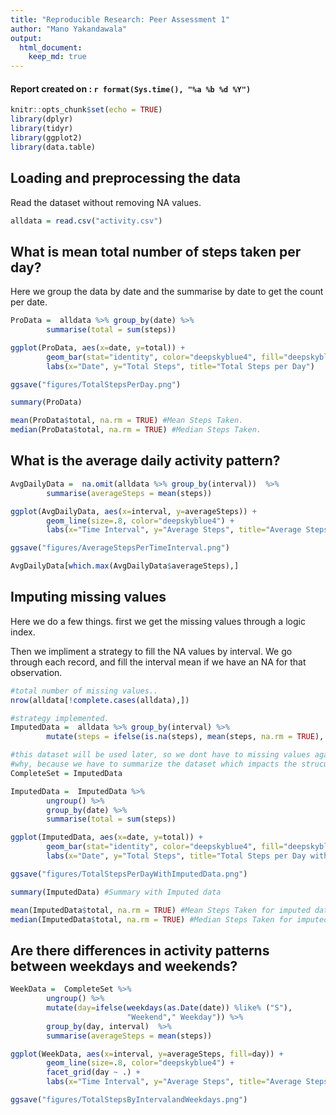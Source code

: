 ```yaml
---
title: "Reproducible Research: Peer Assessment 1"
author: "Mano Yakandawala"
output: 
  html_document:
    keep_md: true
---
```

#### Report created on : `r format(Sys.time(), "%a %b %d %Y")`

```r
knitr::opts_chunk$set(echo = TRUE)
library(dplyr)
library(tidyr)
library(ggplot2)
library(data.table)
```

## Loading and preprocessing the data
Read the dataset without removing NA values.
```r
alldata = read.csv("activity.csv")
```

## What is mean total number of steps taken per day?
Here we group the data by date and the summarise by date to get the count per date.  
```r
ProData =  alldata %>% group_by(date) %>%
        summarise(total = sum(steps))

ggplot(ProData, aes(x=date, y=total)) + 
        geom_bar(stat="identity", color="deepskyblue4", fill="deepskyblue") + 
        labs(x="Date", y="Total Steps", title="Total Steps per Day")

ggsave("figures/TotalStepsPerDay.png")

summary(ProData)

mean(ProData$total, na.rm = TRUE) #Mean Steps Taken.
median(ProData$total, na.rm = TRUE) #Median Steps Taken.
```

## What is the average daily activity pattern?
```r
AvgDailyData =  na.omit(alldata %>% group_by(interval))  %>%
        summarise(averageSteps = mean(steps))

ggplot(AvgDailyData, aes(x=interval, y=averageSteps)) + 
        geom_line(size=.8, color="deepskyblue4") + 
        labs(x="Time Interval", y="Average Steps", title="Average Steps per Time Interval of 5 mins")

ggsave("figures/AverageStepsPerTimeInterval.png")

AvgDailyData[which.max(AvgDailyData$averageSteps),]
```

## Imputing missing values
Here we do a few things. first we get the missing values through a logic index.  

Then we impliment a strategy to fill the NA values by interval. We go through each record, and fill the interval mean if we have an NA for that observation.
```r
#total number of missing values..
nrow(alldata[!complete.cases(alldata),])

#strategy implemented.
ImputedData =  alldata %>% group_by(interval) %>%
        mutate(steps = ifelse(is.na(steps), mean(steps, na.rm = TRUE), steps))

#this dataset will be used later, so we dont have to missing values again.
#why, because we have to summarize the dataset which impacts the strucutre..
CompleteSet = ImputedData 

ImputedData =  ImputedData %>% 
        ungroup() %>%
        group_by(date) %>%
        summarise(total = sum(steps))

ggplot(ImputedData, aes(x=date, y=total)) + 
        geom_bar(stat="identity", color="deepskyblue4", fill="deepskyblue") +
        labs(x="Date", y="Total Steps", title="Total Steps per Day with Imputed Data")

ggsave("figures/TotalStepsPerDayWithImputedData.png")

summary(ImputedData) #Summary with Imputed data

mean(ImputedData$total, na.rm = TRUE) #Mean Steps Taken for imputed data.
median(ImputedData$total, na.rm = TRUE) #Median Steps Taken for imputed data.
```

## Are there differences in activity patterns between weekdays and weekends?
```r
WeekData =  CompleteSet %>% 
        ungroup() %>%
        mutate(day=ifelse(weekdays(as.Date(date)) %like% ("S"),
                          "Weekend"," Weekday")) %>%
        group_by(day, interval)  %>%
        summarise(averageSteps = mean(steps))

ggplot(WeekData, aes(x=interval, y=averageSteps, fill=day)) + 
        geom_line(size=.8, color="deepskyblue4") + 
        facet_grid(day ~ .) + 
        labs(x="Time Interval", y="Average Steps", title="Average Steps per Time Interval of 5 mins")

ggsave("figures/TotalStepsByIntervalandWeekdays.png")
```
